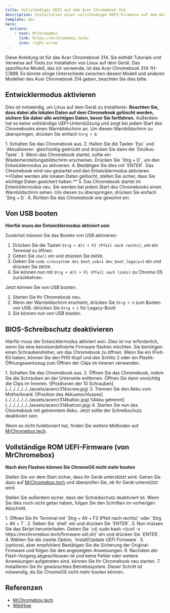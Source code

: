 ```yaml
---
title: Vollständiges UEFI auf dem Acer Chromebook 314
description: Installation einer vollständigen UEFI-Firmware auf dem Acer Chromebook 314 für umfassende Betriebssystemunterstützung
template: doc
hero:
  actions:
    - text: MrChromeBox
      link: https://mrchromebox.tech/
      icon: right-arrow
---
```



Diese Anleitung ist für das Acer Chromebook 314. Sie enthält Tutorials und Verweise auf Tools zur Installation von Linux auf dem Gerät. Das spezifische Modell, das ich verwende, ist das Acer Chromebook 314-1H-C3M8. Es könnte einige Unterschiede zwischen diesem Modell und anderen Modellen des Acer Chromebook 314 geben, beachten Sie dies bitte.

## Entwicklermodus aktivieren

Dies ist notwendig, um Linux auf dem Gerät zu installieren. **Beachten Sie, dass dabei alle lokalen Daten auf dem Chromebook gelöscht werden, sichern Sie daher alle wichtigen Daten, bevor Sie fortfahren.** Außerdem hat es keine vollständige UEFI-Unterstützung und zeigt bei jedem Start des Chromebooks einen Warnbildschirm an. Um diesen Warnbildschirm zu überspringen, drücken Sie einfach `Strg + D`.

<Steps>
1. Schalten Sie das Chromebook aus.
2. Halten Sie die Tasten `Esc` und `Aktualisieren` gleichzeitig gedrückt und drücken Sie dann die `Ein/Aus-Taste`.
3. Wenn das Chromebook startet, sollte ein Wiederherstellungsbildschirm erscheinen. Drücken Sie `Strg + D`, um den Entwicklermodus zu aktivieren.
4. Bestätigen Sie dies mit `ENTER`. Das Chromebook wird neu gestartet und den Entwicklermodus aktivieren. **Dabei werden alle lokalen Daten gelöscht, stellen Sie sicher, dass Sie wichtige Daten gesichert haben.**
5. Das Chromebook startet im Entwicklermodus neu. Sie werden bei jedem Start des Chromebooks einen Warnbildschirm sehen. Um diesen zu überspringen, drücken Sie einfach `Strg + D`.
6. Richten Sie das Chromebook wie gewohnt ein.
</Steps>

## Von USB booten

**Hierfür muss der Entwicklermodus aktiviert sein**

Zunächst müssen Sie das Booten von USB aktivieren:
<Steps>
1. Drücken Sie die Tasten `Strg + Alt + F2 (Pfeil nach rechts)`, um ein Terminal zu öffnen.
2. Geben Sie `shell` ein und drücken Sie `ENTER`.
3. Geben Sie `sudo crossystem dev_boot_usb=1 dev_boot_legacy=1` ein und drücken Sie `ENTER`.
4. Sie können nun mit `Strg + Alt + F1 (Pfeil nach links)` zu Chrome OS zurückkehren.
</Steps>

Jetzt können Sie von USB booten:
<Steps>
1. Starten Sie Ihr Chromebook neu.
2. Wenn der Warnbildschirm erscheint, drücken Sie `Strg + U` zum Booten von USB. (drücken Sie `Strg + L` für Legacy-Boot)
3. Sie können nun von USB booten.
</Steps>

## BIOS-Schreibschutz deaktivieren

Hierfür muss der Entwicklermodus aktiviert sein. Dies ist nur erforderlich, wenn Sie eine benutzerdefinierte Firmware flashen möchten. Sie benötigen einen Schraubendreher, um das Chromebook zu öffnen. Wenn Sie ein IFixit-Kit haben, können Sie den PH0-Kopf und den Schlitz 2 oder ein Plastik-Öffnungswerkzeug zum Öffnen der Clips im Inneren verwenden.

<Steps>
1. Schalten Sie das Chromebook aus.
2. Öffnen Sie das Chromebook, indem Sie die Schrauben an der Unterseite entfernen. Öffnen Sie dann vorsichtig die Clips im Inneren. ![Positionen der 10 Schrauben](../../../../../../assets/acercr314screw.jpg)
3. Trennen Sie den Akku vom Motherboard. ![Position des Akkuanschlusses](../../../../../../assets/acercr314batloc.jpg) ![Akku getrennt](../../../../../../assets/acercr314batcon.jpg)
4. Starten Sie nun das Chromebook mit getrenntem Akku. Jetzt sollte der Schreibschutz deaktiviert sein.
</Steps>

Wenn es nicht funktioniert hat, finden Sie weitere Methoden auf [MrChromebox.tech](https://docs.mrchromebox.tech/docs/firmware/wp/disabling.html).

## Vollständige ROM UEFI-Firmware (von MrChromebox)

**Nach dem Flashen können Sie ChromeOS nicht mehr booten**

Stellen Sie vor dem Start sicher, dass Ihr Gerät unterstützt wird. Gehen Sie dazu auf [MrChromebox.tech](https://mrchromebox.tech/#devices) und überprüfen Sie, ob Ihr Gerät unterstützt wird.

Stellen Sie außerdem sicher, dass der Schreibschutz deaktiviert ist. Wenn Sie dies noch nicht getan haben, folgen Sie den Schritten im vorherigen Abschnitt.

<Steps>
1. Öffnen Sie Ihr Terminal mit `Strg + Alt + F2 (Pfeil nach rechts)` oder `Strg + Alt + T`.
2. Geben Sie `shell` ein und drücken Sie `ENTER`.
3. Nun müssen Sie das Skript herunterladen. Geben Sie `cd; sudo bash <(curl -s https://mrchromebox.tech/firmware-util.sh)` ein und drücken Sie `ENTER`.
4. Wählen Sie die zweite Option, `Install/Update UEFI Firmware`.
5. (optional, aber empfohlen) Bestätigen Sie die Sicherung der Original-Firmware und folgen Sie den angezeigten Anweisungen.
6. Nachdem der Flash-Vorgang abgeschlossen ist und keine Fehler oder weitere Anweisungen aufgetreten sind, können Sie Ihr Chromebook neu starten.
7. Installieren Sie Ihr gewünschtes Betriebssystem. Dieser Schritt ist notwendig, da Sie ChromeOS nicht mehr booten können.
</Steps>

## Referenzen

 - [MrChromebox.tech](https://mrchromebox.tech/)
 - [WikiHow](https://www.wikihow.com/Enable-USB-Booting-on-Chromebook)